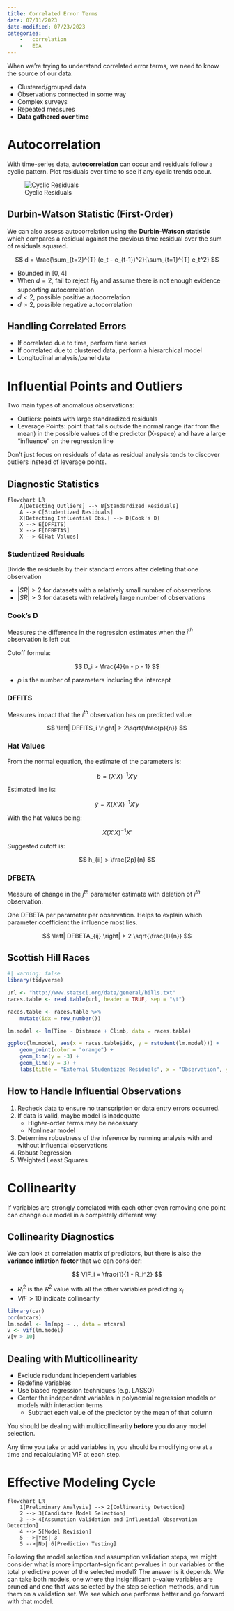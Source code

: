 ```yaml
---
title: Correlated Error Terms
date: 07/11/2023
date-modified: 07/23/2023
categories:
    -   correlation
    -   EDA
---
```


When we're trying to understand correlated error terms, we 
need to know the source of our data:

-   Clustered/grouped data
-   Observations connected in some way
-   Complex surveys
-   Repeated measures
-   **Data gathered over time**

# Autocorrelation

With time-series data, **autocorrelation** can occur
and residuals follow a cyclic pattern. Plot residuals
over time to see if any cyclic trends occur.

![Cyclic Residuals](images/autocorrelation-plot.png)

## Durbin-Watson Statistic (First-Order)

We can also assess autocorrelation using the 
**Durbin-Watson statistic** which compares a residual
against the previous time residual over the sum of
residuals squared.

$$
d = \frac{\sum_{t=2}^{T} (e_t - e_{t-1})^2}{\sum_{t=1}^{T} e_t^2}
$$

-   Bounded in $[0, 4]$
-   When $d=2$, fail to reject $H_0$ and assume there is
    not enough evidence supporting autocorrelation
-   $d < 2$, possible positive autocorrelation
-   $d > 2$, possible negative autocorrelation

## Handling Correlated Errors

-   If correlated due to time, perform time series
-   If correlated due to clustered data, perform a hierarchical model
-   Longitudinal analysis/panel data

# Influential Points and Outliers

Two main types of anomalous observations:

-   Outliers: points with large standardized residuals
-   Leverage Points: point that falls outside the normal
range (far from the mean) in the possible values of the
predictor (X-space) and have a large "influence" on the 
regression line

Don't just focus on residuals of data as residual
analysis tends to discover outliers instead of
leverage points.

## Diagnostic Statistics

::: {.text-center}
```mermaid
flowchart LR
    A[Detecting Outliers] --> B[Standardized Residuals]
    A --> C[Studentized Residuals]
    X[Detecting Influential Obs.] --> D[Cook's D]
    X --> E[DFFITS]
    X --> F[DFBETAS]
    X --> G[Hat Values]
```
:::

### Studentized Residuals

Divide the residuals by their standard errors after
deleting that one observation

-   $\left|SR\right| > 2$ for datasets with a relatively
small number of observations
-   $\left|SR\right| > 3$ for datasets with relatively large
number of observations

### Cook's D

Measures the difference in the regression estimates
when the $i^{th}$ observation is left out

Cutoff formula:

$$
D_i > \frac{4}{n - p - 1}
$$

-   $p$ is the number of parameters including the
intercept

### DFFITS

Measures impact that the $i^{th}$ observation has on
predicted value

$$
\left| DFFITS_i \right| > 2\sqrt{\frac{p}{n}}
$$

### Hat Values

From the normal equation, the estimate of the parameters
is:

$$
b = (X'X)^{-1}X'y
$$

Estimated line is:

$$
\hat{y} = X(X'X)^{-1}X'y
$$

With the hat values being:

$$
X(X'X)^{-1}X'
$$

Suggested cutoff is:

$$
h_{ii} > \frac{2p}{n}
$$

### DFBETA

Measure of change in the $j^{th}$ parameter estimate with
deletion of $i^{th}$ observation.

One DFBETA per parameter per observation. Helps to explain
which parameter coefficient the influence most lies.

$$
\left| DFBETA_{ij} \right| > 2 \sqrt{\frac{1}{n}}
$$

## Scottish Hill Races

```r
#| warning: false
library(tidyverse)

url <- "http://www.statsci.org/data/general/hills.txt"
races.table <- read.table(url, header = TRUE, sep = "\t")

races.table <- races.table %>%
    mutate(idx = row_number())

lm.model <- lm(Time ~ Distance + Climb, data = races.table)

ggplot(lm.model, aes(x = races.table$idx, y = rstudent(lm.model))) +
    geom_point(color = "orange") +
    geom_line(y = -3) +
    geom_line(y = 3) +
    labs(title = "External Studentized Residuals", x = "Observation", y = "Residuals")
```

## How to Handle Influential Observations

1.  Recheck data to ensure no transcription or data entry
    errors occurred.
2.  If data is valid, maybe model is inadequate
    -   Higher-order terms may be necessary
    -   Nonlinear model
3.  Determine robustness of the inference by running
    analysis with and without influential observations
4.  Robust Regression
5.  Weighted Least Squares

# Collinearity

If variables are strongly correlated with each other
even removing one point can change our model in a
completely different way.

## Collinearity Diagnostics

We can look at correlation matrix of predictors, but
there is also the **variance inflation factor** that
we can consider:

$$
VIF_i = \frac{1}{1 - R_i^2}
$$

-   $R_i^2$ is the $R^2$ value with all the other
variables predicting $x_i$
-   $VIF > 10$ indicate collinearity

```r
library(car)
cor(mtcars)
lm.model <- lm(mpg ~ ., data = mtcars)
v <- vif(lm.model)
v[v > 10]
```

## Dealing with Multicollinearity

-   Exclude redundant independent variables
-   Redefine variables
-   Use biased regression techniques (e.g. LASSO)
-   Center the independent variables in polynomial
    regression models or models with interaction terms
    -   Subtract each value of the predictor by the
        mean of that column

You should be dealing with multicollinearity **before** you do any model selection.

Any time you take or add variables in, you should be
modifying one at a time and recalculating VIF at each
step.

# Effective Modeling Cycle

```mermaid
flowchart LR
    1[Preliminary Analysis] --> 2[Collinearity Detection]
    2 --> 3[Candidate Model Selection]
    3 --> 4[Assumption Validation and Influential Observation Detection]
    4 --> 5[Model Revision]
    5 -->|Yes| 3
    5 -->|No| 6[Prediction Testing]
```

Following the model selection and assumption validation 
steps, we might consider what is more 
important--significant p-values in our variables or the 
total predictive power of the selected model? The answer 
is it depends. We can take both models, one where the 
insignificant p-value variables are pruned and one that 
was selected by the step selection methods, and run them 
on a validation set. We see which one performs better and 
go forward with that model.